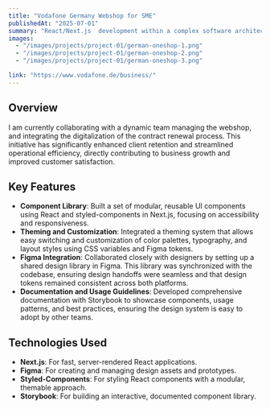 ```yaml
---
title: "Vodafone Germany Webshop for SME"
publishedAt: "2025-07-01"
summary: "React/Next.js  development within a complex software architecture, focusing on seamless integration of the contract renewal process."
images:
  - "/images/projects/project-01/german-oneshop-1.png"
  - "/images/projects/project-01/german-oneshop-2.png"
  - "/images/projects/project-01/german-oneshop-3.png"

link: "https://www.vodafone.de/business/"
---
```


## Overview

I am currently collaborating with a dynamic team managing the webshop, and  integrating the digitalization of the contract renewal process. This initiative has significantly enhanced client retention and streamlined operational efficiency, directly contributing to business growth and improved customer satisfaction.

## Key Features

- **Component Library**: Built a set of modular, reusable UI components using React and styled-components in Next.js, focusing on accessibility and responsiveness.
- **Theming and Customization**: Integrated a theming system that allows easy switching and customization of color palettes, typography, and layout styles using CSS variables and Figma tokens.
- **Figma Integration**: Collaborated closely with designers by setting up a shared design library in Figma. This library was synchronized with the codebase, ensuring design handoffs were seamless and that design tokens remained consistent across both platforms.
- **Documentation and Usage Guidelines**: Developed comprehensive documentation with Storybook to showcase components, usage patterns, and best practices, ensuring the design system is easy to adopt by other teams.

## Technologies Used

- **Next.js**: For fast, server-rendered React applications.
- **Figma**: For creating and managing design assets and prototypes.
- **Styled-Components**: For styling React components with a modular, themable approach.
- **Storybook**: For building an interactive, documented component library.